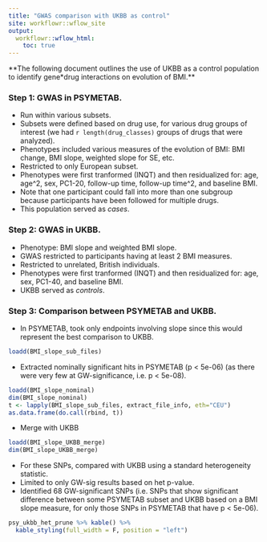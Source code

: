 ```yaml
---
title: "GWAS comparison with UKBB as control"
site: workflowr::wflow_site
output:
  workflowr::wflow_html:
    toc: true
---
```


**The following document outlines the use of UKBB as a control population to identify gene*drug interactions on evolution of BMI.**

### Step 1: GWAS in PSYMETAB.

- Run within various subsets.
- Subsets were defined based on drug use, for various drug groups of interest (we had `r length(drug_classes)` groups of drugs that were analyzed).
- Phenotypes included various measures of the evolution of BMI: BMI change, BMI slope, weighted slope for SE, etc.
- Restricted to only European subset.
- Phenotypes were first tranformed (INQT) and then residualized for: age, age^2, sex, PC1-20, follow-up time, follow-up time^2, and baseline BMI.
- Note that one participant could fall into more than one subgroup because participants have been followed for multiple drugs.
- This population served as *cases*.

### Step 2: GWAS in UKBB.

- Phenotype: BMI slope and weighted BMI slope.
- GWAS restricted to participants having at least 2 BMI measures.
- Restricted to unrelated, British individuals.
- Phenotypes were first tranformed (INQT) and then residualized for: age, sex, PC1-40, and baseline BMI.
- UKBB served as *controls*.

### Step 3: Comparison between PSYMETAB and UKBB.

- In PSYMETAB, took only endpoints involving slope since this would represent the best comparison to UKBB.
```r
loadd(BMI_slope_sub_files)
```
- Extracted nominally significant hits in PSYMETAB (p < 5e-06) (as there were very few at GW-significance, i.e. p < 5e-08).
```r
loadd(BMI_slope_nominal)
dim(BMI_slope_nominal)
t <- lapply(BMI_slope_sub_files, extract_file_info, eth="CEU")
as.data.frame(do.call(rbind, t))
```
- Merge with UKBB 
```r
loadd(BMI_slope_UKBB_merge)
dim(BMI_slope_UKBB_merge)
```
- For these SNPs, compared with UKBB using a standard heterogeneity statistic.
- Limited to only GW-sig results based on het p-value.
- Identified 68 GW-significant SNPs (i.e. SNPs that show significant difference between some PSYMETAB subset and UKBB based on a BMI slope measure, for only those SNPs in PSYMETAB that have p < 5e-06).
```r
psy_ukbb_het_prune %>% kable() %>%
  kable_styling(full_width = F, position = "left") 
```
